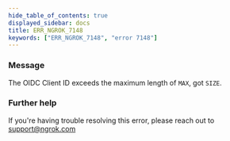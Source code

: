 ```yaml
---
hide_table_of_contents: true
displayed_sidebar: docs
title: ERR_NGROK_7148
keywords: ["ERR_NGROK_7148", "error 7148"]
---
```


### Message

The OIDC Client ID exceeds the maximum length of `MAX`, got `SIZE`.

### Further help

If you're having trouble resolving this error, please reach out to [support@ngrok.com](mailto:support@ngrok.com?subject=Help%20with%20ERR_NGROK_7148)
